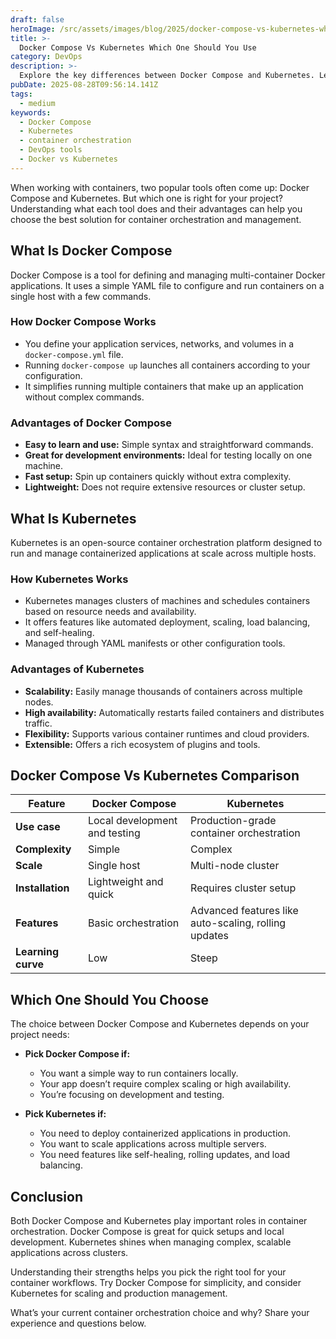 ```yaml
---
draft: false
heroImage: /src/assets/images/blog/2025/docker-compose-vs-kubernetes-which-one-should-you-use.png
title: >-
  Docker Compose Vs Kubernetes Which One Should You Use
category: DevOps
description: >-
  Explore the key differences between Docker Compose and Kubernetes. Learn their advantages and find out which tool fits your container orchestration needs.
pubDate: 2025-08-28T09:56:14.141Z
tags:
  - medium
keywords:
  - Docker Compose
  - Kubernetes
  - container orchestration
  - DevOps tools
  - Docker vs Kubernetes
---
```


When working with containers, two popular tools often come up: Docker Compose and Kubernetes. But which one is right for your project? Understanding what each tool does and their advantages can help you choose the best solution for container orchestration and management.

## What Is Docker Compose

Docker Compose is a tool for defining and managing multi-container Docker applications. It uses a simple YAML file to configure and run containers on a single host with a few commands.

### How Docker Compose Works

- You define your application services, networks, and volumes in a `docker-compose.yml` file.
- Running `docker-compose up` launches all containers according to your configuration.
- It simplifies running multiple containers that make up an application without complex commands.

### Advantages of Docker Compose

- **Easy to learn and use:** Simple syntax and straightforward commands.
- **Great for development environments:** Ideal for testing locally on one machine.
- **Fast setup:** Spin up containers quickly without extra complexity.
- **Lightweight:** Does not require extensive resources or cluster setup.

## What Is Kubernetes

Kubernetes is an open-source container orchestration platform designed to run and manage containerized applications at scale across multiple hosts.

### How Kubernetes Works

- Kubernetes manages clusters of machines and schedules containers based on resource needs and availability.
- It offers features like automated deployment, scaling, load balancing, and self-healing.
- Managed through YAML manifests or other configuration tools.

### Advantages of Kubernetes

- **Scalability:** Easily manage thousands of containers across multiple nodes.
- **High availability:** Automatically restarts failed containers and distributes traffic.
- **Flexibility:** Supports various container runtimes and cloud providers.
- **Extensible:** Offers a rich ecosystem of plugins and tools.

## Docker Compose Vs Kubernetes Comparison

| Feature            | Docker Compose                | Kubernetes                                           |
| ------------------ | ----------------------------- | ---------------------------------------------------- |
| **Use case**       | Local development and testing | Production-grade container orchestration             |
| **Complexity**     | Simple                        | Complex                                              |
| **Scale**          | Single host                   | Multi-node cluster                                   |
| **Installation**   | Lightweight and quick         | Requires cluster setup                               |
| **Features**       | Basic orchestration           | Advanced features like auto-scaling, rolling updates |
| **Learning curve** | Low                           | Steep                                                |

## Which One Should You Choose

The choice between Docker Compose and Kubernetes depends on your project needs:

- **Pick Docker Compose if:**

  - You want a simple way to run containers locally.
  - Your app doesn’t require complex scaling or high availability.
  - You’re focusing on development and testing.

- **Pick Kubernetes if:**
  - You need to deploy containerized applications in production.
  - You want to scale applications across multiple servers.
  - You need features like self-healing, rolling updates, and load balancing.

## Conclusion

Both Docker Compose and Kubernetes play important roles in container orchestration. Docker Compose is great for quick setups and local development. Kubernetes shines when managing complex, scalable applications across clusters.

Understanding their strengths helps you pick the right tool for your container workflows. Try Docker Compose for simplicity, and consider Kubernetes for scaling and production management.

What’s your current container orchestration choice and why? Share your experience and questions below.
